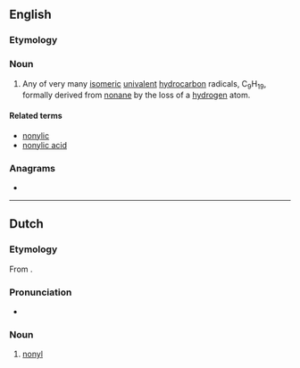 ==English==

===Etymology===
{{suffix|en|nonane|yl}}

===Noun===
{{en-noun}}

# {{lb|en|organic chemistry}} Any of very many [[isomeric]] [[univalent]] [[hydrocarbon]] radicals, C<sub>9</sub>H<sub>19</sub>, formally derived from [[nonane]] by the loss of a [[hydrogen]] atom.

====Related terms====
* [[nonylic]]
* [[nonylic acid]]

===Anagrams===
* {{anagrams|en|NYLON|nylon}}

----

==Dutch==

===Etymology===
From {{confix|nl|non|yl}}.

===Pronunciation===
* {{IPA|lang=nl|/noːˈnil/}}
{{hyphenation|no|nyl|lang=nl}}

===Noun===
{{nl-noun|n|-|-}}

# {{lb|nl|organic chemistry}} [[#English|nonyl]]